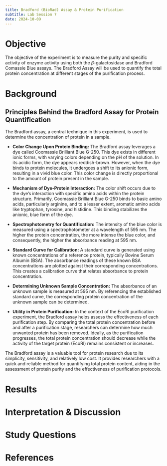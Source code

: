 ```yaml
---
title: Bradford (BioRad) Assay & Protein Purification
subtitle: Lab Session 7
date: 2024-10-09
---
```


# Objective

The objective of the experiment is to measure the purity and specific activity of enzyme activity using both the $\beta$-galactosidase and Bradford Comassie Blue assays. The Bradford Assay will be used to quantify the total protein concentration at different stages of the purification process. 

# Background
## Principles Behind the Bradford Assay for Protein Quantification

The Bradford assay, a central technique in this experiment, is used to determine the concentration of protein in a sample.

*   **Color Change Upon Protein Binding:** The Bradford assay leverages a dye called Coomassie Brilliant Blue G-250. This dye exists in different ionic forms, with varying colors depending on the pH of the solution.  In its acidic form, the dye appears reddish-brown. However, when the dye binds to protein molecules, it undergoes a shift to its anionic form, resulting in a vivid blue color. This color change is directly proportional to the amount of protein present in the sample.

*   **Mechanism of Dye-Protein Interaction:** The color shift occurs due to the dye's interaction with specific amino acids within the protein structure. Primarily, Coomassie Brilliant Blue G-250 binds to basic amino acids, particularly arginine, and to a lesser extent, aromatic amino acids like tryptophan, tyrosine, and histidine. This binding stabilizes the anionic, blue form of the dye.

*   **Spectrophotometry for Quantification:**  The intensity of the blue color is measured using a spectrophotometer at a wavelength of 595 nm.  The higher the protein concentration, the more intense the blue color, and consequently, the higher the absorbance reading at 595 nm.

*   **Standard Curve for Calibration:** A standard curve is generated using known concentrations of a reference protein, typically Bovine Serum Albumin (BSA). The absorbance readings of these known BSA concentrations are plotted against their corresponding concentrations. This creates a calibration curve that relates absorbance to protein concentration. 

*   **Determining Unknown Sample Concentration:** The absorbance of an unknown sample is measured at 595 nm. By referencing the established standard curve, the corresponding protein concentration of the unknown sample can be determined. 

*   **Utility in Protein Purification:** In the context of the EcoRI purification experiment, the Bradford assay helps assess the effectiveness of each purification step. By comparing the total protein concentration before and after a purification stage, researchers can determine how much unwanted protein has been removed. Ideally, as the purification progresses, the total protein concentration should decrease while the activity of the target protein (EcoRI) remains consistent or increases. 

The Bradford assay is a valuable tool for protein research due to its simplicity, sensitivity, and relatively low cost. It provides researchers with a quick and reliable method for quantifying total protein content, aiding in the assessment of protein purity and the effectiveness of purification protocols. 


# Results

# Interpretation & Discussion

# Study Questions

# References

